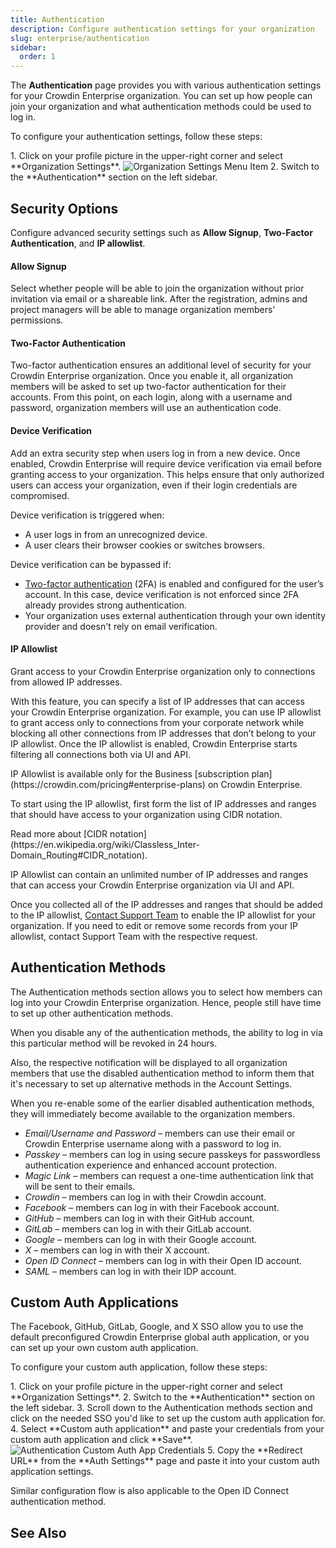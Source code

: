 ```yaml
---
title: Authentication
description: Configure authentication settings for your organization
slug: enterprise/authentication
sidebar:
  order: 1
---
```



The **Authentication** page provides you with various authentication settings for your Crowdin Enterprise organization. You can set up how people can join your organization and what authentication methods could be used to log in.

To configure your authentication settings, follow these steps:

<Steps>
  1. Click on your profile picture in the upper-right corner and select **Organization Settings**. <Image src={organizationSettingsMenuItem} alt="Organization Settings Menu Item" />
  2. Switch to the **Authentication** section on the left sidebar.
</Steps>

## Security Options

Configure advanced security settings such as **Allow Signup**, **Two-Factor Authentication**, and **IP allowlist**.

#### Allow Signup

Select whether people will be able to join the organization without prior invitation via email or a shareable link. After the registration, admins and project managers will be able to manage organization members' permissions.

#### Two-Factor Authentication

Two-factor authentication ensures an additional level of security for your Crowdin Enterprise organization. Once you enable it, all organization members will be asked to set up two-factor authentication for their accounts. From this point, on each login, along with a username and password, organization members will use an authentication code.

#### Device Verification

Add an extra security step when users log in from a new device. Once enabled, Crowdin Enterprise will require device verification via email before granting access to your organization. This helps ensure that only authorized users can access your organization, even if their login credentials are compromised.

Device verification is triggered when:
* A user logs in from an unrecognized device.
* A user clears their browser cookies or switches browsers.

Device verification can be bypassed if:
* [Two-factor authentication](#two-factor-authentication) (2FA) is enabled and configured for the user’s account. In this case, device verification is not enforced since 2FA already provides strong authentication.
* Your organization uses external authentication through your own identity provider and doesn't rely on email verification.

#### IP Allowlist

Grant access to your Crowdin Enterprise organization only to connections from allowed IP addresses.

With this feature, you can specify a list of IP addresses that can access your Crowdin Enterprise organization. For example, you can use IP allowlist to grant access only to connections from your corporate network while blocking all other connections from IP addresses that don’t belong to your IP allowlist. Once the IP allowlist is enabled, Crowdin Enterprise starts filtering all connections both via UI and API.

<Aside>
  IP Allowlist is available only for the Business [subscription plan](https://crowdin.com/pricing#enterprise-plans) on Crowdin Enterprise.
</Aside>

To start using the IP allowlist, first form the list of IP addresses and ranges that should have access to your organization using CIDR notation.

<ReadMore>
  Read more about [CIDR notation](https://en.wikipedia.org/wiki/Classless_Inter-Domain_Routing#CIDR_notation).
</ReadMore>

IP Allowlist can contain an unlimited number of IP addresses and ranges that can access your Crowdin Enterprise organization via UI and API.

Once you collected all of the IP addresses and ranges that should be added to the IP allowlist, [Contact Support Team](https://crowdin.com/contacts) to enable the IP allowlist for your organization. If you need to edit or remove some records from your IP allowlist, contact Support Team with the respective request.

## Authentication Methods

The Authentication methods section allows you to select how members can log into your Crowdin Enterprise organization. Hence, people still have time to set up other authentication methods.

<Aside>
  When you disable any of the authentication methods, the ability to log in via this particular method will be revoked in 24 hours.

  Also, the respective notification will be displayed to all organization members that use the disabled authentication method to inform them that it's necessary to set up alternative methods in the Account Settings.
</Aside>

When you re-enable some of the earlier disabled authentication methods, they will immediately become available to the organization members.

* *Email/Username and Password* &ndash; members can use their email or Crowdin Enterprise username along with a password to log in.
* *Passkey* &ndash; members can log in using secure passkeys for passwordless authentication experience and enhanced account protection.
* *Magic Link* &ndash; members can request a one-time authentication link that will be sent to their emails.
* *Crowdin* &ndash; members can log in with their Crowdin account.
* *Facebook* &ndash; members can log in with their Facebook account.
* *GitHub* &ndash; members can log in with their GitHub account.
* *GitLab* &ndash; members can log in with their GitLab account.
* *Google* &ndash; members can log in with their Google account.
* *X* &ndash; members can log in with their X account.
* *Open ID Connect* &ndash; members can log in with their Open ID account.
* *SAML* &ndash; members can log in with their IDP account.

## Custom Auth Applications

The Facebook, GitHub, GitLab, Google, and X SSO allow you to use the default preconfigured Crowdin Enterprise global auth application, or you can set up your own custom auth application.

To configure your custom auth application, follow these steps:

<Steps>
  1. Click on your profile picture in the upper-right corner and select **Organization Settings**.
  2. Switch to the **Authentication** section on the left sidebar.
  3. Scroll down to the Authentication methods section and click on the needed SSO you'd like to set up the custom auth application for.
  4. Select **Custom auth application** and paste your credentials from your custom auth application and click **Save**. <Image src={customAuthAppCredentials} alt="Authentication Custom Auth App Credentials" />
  5. Copy <Icon name="mdi:content-copy" class="inline-icon" /> the **Redirect URL** from the **Auth Settings** page and paste it into your custom auth application settings.
</Steps>

Similar configuration flow is also applicable to the Open ID Connect authentication method.

## See Also

<LinkCard
  title="SAML Single Sign-On"
  description="Learn how to set up SAML SSO for your organization."
  href="/enterprise/saml/"
/>
